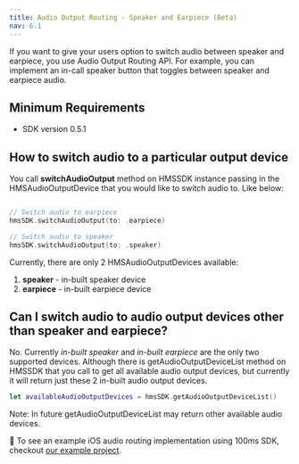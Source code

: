 ```yaml
---
title: Audio Output Routing - Speaker and Earpiece (Beta)
nav: 6.1
---
```


If you want to give your users option to switch audio between speaker and earpiece, you use Audio Output Routing API. For example, you can implement an in-call speaker button that toggles between speaker and earpiece audio.

## Minimum Requirements

-   SDK version 0.5.1

## How to switch audio to a particular output device

You call **switchAudioOutput** method on HMSSDK instance passing in the HMSAudioOutputDevice that you would like to switch audio to. Like below:

```swift

// Switch audio to earpiece
hmsSDK.switchAudioOutput(to: .earpiece)

// Switch audio to speaker
hmsSDK.switchAudioOutput(to: .speaker)
```

Currently, there are only 2 HMSAudioOutputDevices available:

1. **speaker** - in-built speaker device
2. **earpiece** - in-built earpiece device

## Can I switch audio to audio output devices other than speaker and earpiece?

No. Currently _in-built speaker_ and _in-built earpiece_ are the only two supported devices. Although there is getAudioOutputDeviceList method on HMSSDK that you call to get all available audio output devices, but currently it will return just these 2 in-built audio output devices.

```swift
let availableAudioOutputDevices = hmsSDK.getAudioOutputDeviceList()
```

Note: In future getAudioOutputDeviceList may return other available audio devices.

👀 To see an example iOS audio routing implementation using 100ms SDK, checkout [our example project](https://github.com/100mslive/100ms-ios-sdk/tree/main/Example).
